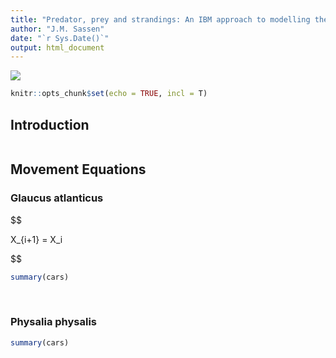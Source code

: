 ```yaml
---
title: "Predator, prey and strandings: An IBM approach to modelling the 'Blue Fleet'"
author: "J.M. Sassen"
date: "`r Sys.Date()`"
output: html_document
---
```


![](./Images/BlueFleet_Image_ABC.jpeg)

```r
knitr::opts_chunk$set(echo = TRUE, incl = T)

```

## Introduction

```r

```

## Movement Equations

### Glaucus atlanticus


$$

X_{i+1} = X_i

$$


```r
summary(cars)
```
<br>

### Physalia physalis
```r
summary(cars)
```